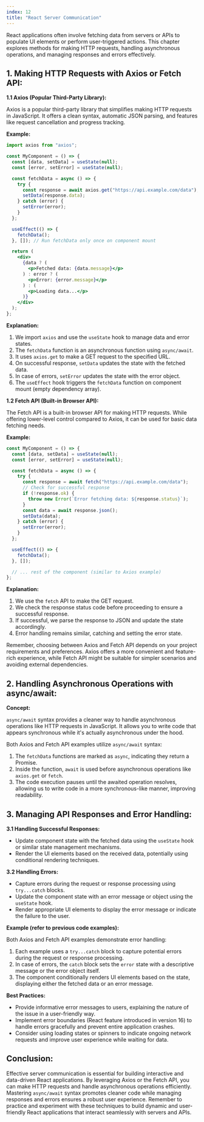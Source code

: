 ```yaml
---
index: 12
title: "React Server Communication"
---
```


React applications often involve fetching data from servers or APIs to populate UI elements or perform user-triggered actions. This chapter explores methods for making HTTP requests, handling asynchronous operations, and managing responses and errors effectively.

## 1. Making HTTP Requests with Axios or Fetch API:

**1.1 Axios (Popular Third-Party Library):**

Axios is a popular third-party library that simplifies making HTTP requests in JavaScript. It offers a clean syntax, automatic JSON parsing, and features like request cancellation and progress tracking.

**Example:**

```jsx
import axios from "axios";

const MyComponent = () => {
  const [data, setData] = useState(null);
  const [error, setError] = useState(null);

  const fetchData = async () => {
    try {
      const response = await axios.get("https://api.example.com/data");
      setData(response.data);
    } catch (error) {
      setError(error);
    }
  };

  useEffect(() => {
    fetchData();
  }, []); // Run fetchData only once on component mount

  return (
    <div>
      {data ? (
        <p>Fetched data: {data.message}</p>
      ) : error ? (
        <p>Error: {error.message}</p>
      ) : (
        <p>Loading data...</p>
      )}
    </div>
  );
};
```

**Explanation:**

1. We import `axios` and use the `useState` hook to manage data and error states.
2. The `fetchData` function is an asynchronous function using `async/await`.
3. It uses `axios.get` to make a GET request to the specified URL.
4. On successful response, `setData` updates the state with the fetched data.
5. In case of errors, `setError` updates the state with the error object.
6. The `useEffect` hook triggers the `fetchData` function on component mount (empty dependency array).

**1.2 Fetch API (Built-in Browser API):**

The Fetch API is a built-in browser API for making HTTP requests. While offering lower-level control compared to Axios, it can be used for basic data fetching needs.

**Example:**

```jsx
const MyComponent = () => {
  const [data, setData] = useState(null);
  const [error, setError] = useState(null);

  const fetchData = async () => {
    try {
      const response = await fetch("https://api.example.com/data");
      // Check for successful response
      if (!response.ok) {
        throw new Error(`Error fetching data: ${response.status}`);
      }
      const data = await response.json();
      setData(data);
    } catch (error) {
      setError(error);
    }
  };

  useEffect(() => {
    fetchData();
  }, []);

  // ... rest of the component (similar to Axios example)
};
```

**Explanation:**

1. We use the `fetch` API to make the GET request.
2. We check the response status code before proceeding to ensure a successful response.
3. If successful, we parse the response to JSON and update the state accordingly.
4. Error handling remains similar, catching and setting the error state.

Remember, choosing between Axios and Fetch API depends on your project requirements and preferences. Axios offers a more convenient and feature-rich experience, while Fetch API might be suitable for simpler scenarios and avoiding external dependencies.

## 2. Handling Asynchronous Operations with async/await:

**Concept:**

`async/await` syntax provides a cleaner way to handle asynchronous operations like HTTP requests in JavaScript. It allows you to write code that appears synchronous while it's actually asynchronous under the hood.

Both Axios and Fetch API examples utilize `async/await` syntax:

1. The `fetchData` functions are marked as `async`, indicating they return a Promise.
2. Inside the function, `await` is used before asynchronous operations like `axios.get` or `fetch`.
3. The code execution pauses until the awaited operation resolves, allowing us to write code in a more synchronous-like manner, improving readability.

## 3. Managing API Responses and Error Handling:

**3.1 Handling Successful Responses:**

- Update component state with the fetched data using the `useState` hook or similar state management mechanisms.
- Render the UI elements based on the received data, potentially using conditional rendering techniques.

**3.2 Handling Errors:**

- Capture errors during the request or response processing using `try...catch` blocks.
- Update the component state with an error message or object using the `useState` hook.
- Render appropriate UI elements to display the error message or indicate the failure to the user.

**Example (refer to previous code examples):**

Both Axios and Fetch API examples demonstrate error handling:

1. Each example uses a `try...catch` block to capture potential errors during the request or response processing.
2. In case of errors, the `catch` block sets the `error` state with a descriptive message or the error object itself.
3. The component conditionally renders UI elements based on the state, displaying either the fetched data or an error message.

**Best Practices:**

- Provide informative error messages to users, explaining the nature of the issue in a user-friendly way.
- Implement error boundaries (React feature introduced in version 16) to handle errors gracefully and prevent entire application crashes.
- Consider using loading states or spinners to indicate ongoing network requests and improve user experience while waiting for data.

## Conclusion:

Effective server communication is essential for building interactive and data-driven React applications. By leveraging Axios or the Fetch API, you can make HTTP requests and handle asynchronous operations efficiently. Mastering `async/await` syntax promotes cleaner code while managing responses and errors ensures a robust user experience. Remember to practice and experiment with these techniques to build dynamic and user-friendly React applications that interact seamlessly with servers and APIs.

